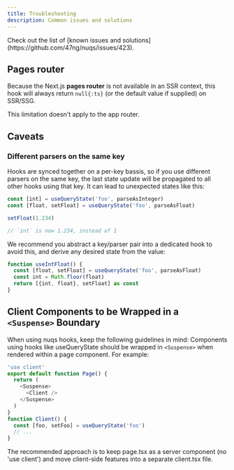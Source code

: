 ```yaml
---
title: Troubleshooting
description: Common issues and solutions
---
```


<Callout title="Tip">
  Check out the list of [known issues and solutions](https://github.com/47ng/nuqs/issues/423).
</Callout>

## Pages router

Because the Next.js **pages router** is not available in an SSR context, this
hook will always return `null{:ts}` (or the default value if supplied) on SSR/SSG.

This limitation doesn't apply to the app router.

## Caveats

### Different parsers on the same key

Hooks are synced together on a per-key bassis, so if you use different parsers
on the same key, the last state update will be propagated to all other hooks
using that key. It can lead to unexpected states like this:

```ts
const [int] = useQueryState('foo', parseAsInteger)
const [float, setFloat] = useQueryState('foo', parseAsFloat)

setFloat(1.234)

// `int` is now 1.234, instead of 1
```

We recommend you abstract a key/parser pair into a dedicated hook to avoid this,
and derive any desired state from the value:

```ts
function useIntFloat() {
  const [float, setFloat] = useQueryState('foo', parseAsFloat)
  const int = Math.floor(float)
  return [{int, float}, setFloat] as const
}
```

## Client Components to be Wrapped in a `<Suspense>` Boundary

When using nuqs hooks, keep the following guidelines in mind:
Components using hooks like useQueryState should be wrapped in `<Suspense>` when rendered within a page component. 
For example:
```ts
'use client'
export default function Page() {
  return (
    <Suspense>
      <Client />
    </Suspense>
  ) 
}
function Client() {
  const [foo, setFoo] = useQueryState('foo')
  // ...
}
```
The recommended approach is to keep page.tsx as a server component (no 'use client') and 
move client-side features into a separate client.tsx file.

